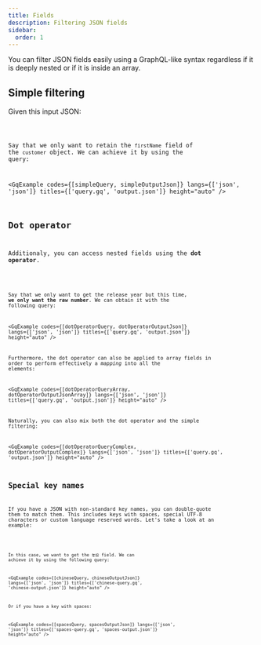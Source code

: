 ```yaml
---
title: Fields
description: Filtering JSON fields
sidebar:
  order: 1
---
```



You can filter JSON fields easily using a GraphQL-like syntax regardless if it is deeply nested or if it is inside an array.

## Simple filtering

Given this input JSON:

<Code code={simpleInputJson} lang="json" title="input.json" />

Say that we only want to retain the `firstName` field of the `customer` object. We can achieve it by using
the query:

<GqExample codes={[simpleQuery, simpleOutputJson]} langs={['json', 'json']} titles={['query.gq', 'output.json']} height="auto" />

## Dot operator

Additionaly, you can access nested fields using the **dot operator**.

<Code code={dotOperatorInputJson} lang="json" title="input.json" />

Say that we only want to get the release year but this time, **we only want the raw number**. We can obtain it with the following query:

<GqExample codes={[dotOperatorQuery, dotOperatorOutputJson]} langs={['json', 'json']} titles={['query.gq', 'output.json']} height="auto" />

Furthermore, the dot operator can also be applied to array fields in order to perform effectively a *mapping* into all the elements:

<GqExample codes={[dotOperatorQueryArray, dotOperatorOutputJsonArray]} langs={['json', 'json']} titles={['query.gq', 'output.json']} height="auto" />

Naturally, you can also mix both the dot operator and the simple filtering:

<GqExample codes={[dotOperatorQueryComplex, dotOperatorOutputComplex]} langs={['json', 'json']} titles={['query.gq', 'output.json']} height="auto" />

## Special key names

If you have a JSON with non-standard key names, you can double-quote them to match them. This includes keys with spaces, special UTF-8 characters 
or custom language reserved words. Let's take a look at an example:

<Code code={specialKeyInputJson} lang="json" title="input.json" />

In this case, we want to get the `年份` field. We can achieve it by using the following query:

<GqExample codes={[chineseQuery, chineseOutputJson]} langs={['json', 'json']} titles={['chinese-query.gq', 'chinese-output.json']} height="auto" />

Or if you have a key with spaces:

<GqExample codes={[spacesQuery, spacesOutputJson]} langs={['json', 'json']} titles={['spaces-query.gq', 'spaces-output.json']} height="auto" />
